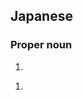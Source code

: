 ==Japanese==
{{ja-kanjitab|ゆき|ひろ}}
{{ja-kanjitab|ゆう|こう|yomi=o}}

===Proper noun===
{{ja-pos|proper|ゆきひろ}}

# {{given name|male|lang=ja|sort=ゆきひろ}}

{{ja-pos|proper|ゆうこう}}

# {{given name|male|lang=ja|sort=ゆうこう}}